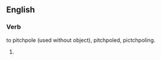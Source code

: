 ==English==

===Verb===
to pitchpole (used without object), pitchpoled, pictchpoling.

# {{{1|(of a boat) to capsize end over end, as in heavy surf.}}}